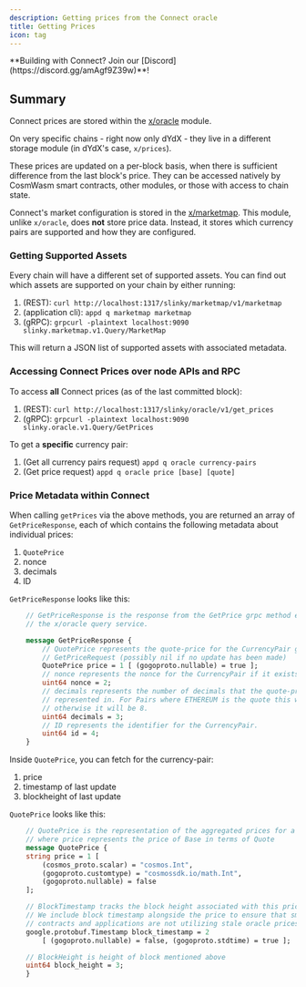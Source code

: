 ```yaml
---
description: Getting prices from the Connect oracle
title: Getting Prices
icon: tag
---
```


<Note>
    **Building with Connect? Join our [Discord](https://discord.gg/amAgf9Z39w)**!
</Note>

## Summary

Connect prices are stored within the [x/oracle](https://github.com/skip-mev/slinky/tree/main/x/oracle) module.

On very specific chains - right now only dYdX - they live in a different storage module (in dYdX's case, `x/prices`).

These prices are updated on a per-block basis, when there is sufficient difference from the last block's price. They can be accessed natively by CosmWasm smart contracts, other modules, or those with access to chain state.

Connect's market configuration is stored in the [x/marketmap](https://github.com/skip-mev/slinky/tree/main/x/marketmap). This module, unlike `x/oracle`, does **not** store price data. Instead, it stores which currency pairs are supported and how they are configured.

### Getting Supported Assets

Every chain will have a different set of supported assets. You can find out which assets are supported on your chain by either running:

1. (REST): `curl http://localhost:1317/slinky/marketmap/v1/marketmap`
2. (application cli): `appd q marketmap marketmap`
3. (gRPC): `grpcurl -plaintext localhost:9090 slinky.marketmap.v1.Query/MarketMap`

This will return a JSON list of supported assets with associated metadata.

### Accessing Connect Prices over node APIs and RPC

To access **all** Connect prices (as of the last committed block):

1. (REST): `curl http://localhost:1317/slinky/oracle/v1/get_prices`
2. (gRPC): `grpcurl -plaintext localhost:9090 slinky.oracle.v1.Query/GetPrices`

To get a **specific** currency pair:

1. (Get all currency pairs request) `appd q oracle currency-pairs`
2. (Get price request) `appd q oracle price [base] [quote]`

### Price Metadata within Connect

When calling `getPrices` via the above methods, you are returned an array of `GetPriceResponse`, each of which contains the following metadata about individual prices:

1. `QuotePrice`
2. nonce
3. decimals
4. ID

`GetPriceResponse` looks like this:

```protobuf query.proto
    // GetPriceResponse is the response from the GetPrice grpc method exposed from
    // the x/oracle query service.

    message GetPriceResponse {
        // QuotePrice represents the quote-price for the CurrencyPair given in
        // GetPriceRequest (possibly nil if no update has been made)
        QuotePrice price = 1 [ (gogoproto.nullable) = true ];
        // nonce represents the nonce for the CurrencyPair if it exists in state
        uint64 nonce = 2;
        // decimals represents the number of decimals that the quote-price is
        // represented in. For Pairs where ETHEREUM is the quote this will be 18,
        // otherwise it will be 8.
        uint64 decimals = 3;
        // ID represents the identifier for the CurrencyPair.
        uint64 id = 4;
    }
```

Inside `QuotePrice`, you can fetch for the currency-pair:

1. price
2. timestamp of last update
3. blockheight of last update

`QuotePrice` looks like this:

```protobuf query.proto
    // QuotePrice is the representation of the aggregated prices for a CurrencyPair,
    // where price represents the price of Base in terms of Quote
    message QuotePrice {
    string price = 1 [
        (cosmos_proto.scalar) = "cosmos.Int",
        (gogoproto.customtype) = "cosmossdk.io/math.Int",
        (gogoproto.nullable) = false
    ];

    // BlockTimestamp tracks the block height associated with this price update.
    // We include block timestamp alongside the price to ensure that smart
    // contracts and applications are not utilizing stale oracle prices
    google.protobuf.Timestamp block_timestamp = 2
        [ (gogoproto.nullable) = false, (gogoproto.stdtime) = true ];

    // BlockHeight is height of block mentioned above
    uint64 block_height = 3;
    }
```